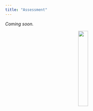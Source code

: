 ```yaml
---
title: "Assessment"
---
```


*Coming soon.*


<center>![](/images/stitches_white_hex.png){width="25%"}</center>
